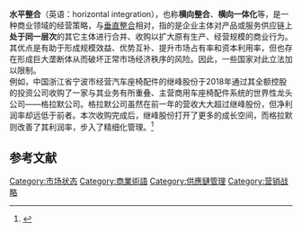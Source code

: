 '''水平整合'''（英语：horizontal integration），也称'''横向整合'''、'''横向一体化'''等，是一种商业领域的经营策略，与[[垂直整合|垂直整合]]相对，指的是企业主体对产品或服务供应链上'''处于同一层次'''的其它主体进行合并、收购以扩大原有生产、经营规模的商业行为。其优点是有助于形成规模效益、优势互补、提升市场占有率和资本利用率，但也存在形成巨大垄断体从而破坏正常市场经济秩序的风险。因此，一些国家对此立法加以限制。<br>例如，中国浙江省宁波市经营汽车座椅配件的继峰股份于2018年通过其全额控股的投资公司收购了一家与其业务有所重叠、主营商用车座椅配件系统的世界性龙头公司——格拉默公司。格拉默公司虽然在前一年的营收大大超过继峰股份，但净利润率却远低于前者。本次收购完成后，继峰股份打开了更多的成长空间，而格拉默则改善了其利润率，步入了精细化管理。<ref>{{Cite web|title=并购重组:横向整合打开成长空间|url=|accessdate=2020-07-14|author=财经视点|date=2019(11)|page=21-22|publisher=宁波经济|language=zh-hans}}</ref>

== 参考文献 ==
{{Reflist|30em}}

[[Category:市场状态|Category:市场状态]]
[[Category:商業術語|Category:商業術語]]
[[Category:供應鏈管理|Category:供應鏈管理]]
[[Category:营销战略|Category:营销战略]]